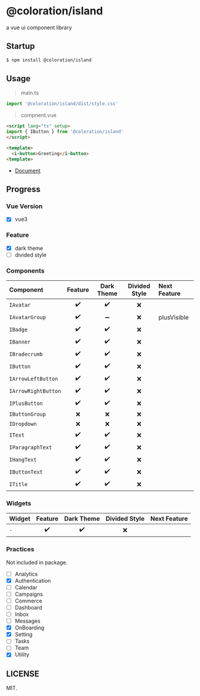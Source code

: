 
<Meta title="Introduction/README" />

# @coloration/island

a vue ui component library



## Startup

``` bash
$ npm install @coloration/island
```

## Usage

> main.ts

``` ts
import '@coloration/island/dist/style.css'
```

> compnent.vue

``` html
<script lang="ts" setup>
import { IButton } from '@coloration/island'
</script>

<template>
  <i-button>Greeting</i-button>
<template>
```

- [Document](https://coloration.github.io/island)

## Progress

### Vue Version

- [x] vue3

### Feature

- [x] dark theme 
- [ ] divided style

### Components


|Component|Feature|Dark Theme|Divided Style|Next Feature|
|:---|:---:|:---:|:---:|:---|
|`IAvatar`| ✔️ | ✔️ | ❌ ||
|`IAvatarGroup`| ✔️ | ➖ | ❌ |plusVisible|
|`IBadge`| ✔️ | ✔️ | ❌ |
|`IBanner`| ✔️ | ✔️ | ❌ |
|`IBradecrumb`| ✔️ | ✔️ | ❌ |
|`IButton`| ✔️ | ✔️ | ❌ |
|`IArrowLeftButton`| ✔️ | ✔️ | ❌ |
|`IArrowRightButton`| ✔️ | ✔️ | ❌ |
|`IPlusButton`| ✔️ | ✔️ | ❌ |
|`IButtonGroup`| ❌ | ❌ | ❌ |
|`IDropdown`| ❌ | ❌ | ❌ |
|`IText`| ✔️ | ✔️ | ❌ |
|`IParagraphText`| ✔️ | ✔️ | ❌ |
|`IHangText`| ✔️ | ✔️ | ❌ |
|`IButtonText`| ✔️ | ✔️ | ❌ |
|`ITitle`| ✔️ | ✔️ | ❌ |


### Widgets

|Widget|Feature|Dark Theme|Divided Style|Next Feature|
|:---|:---:|:---:|:---:|:---|
|`-`| ✔️ | ✔️ | ❌ |



### Practices

Not included in package.

- [ ] Analytics
- [x] Authentication
- [ ] Calendar
- [ ] Campaigns
- [ ] Commerce
- [ ] Dashboard
- [ ] Inbox
- [ ] Messages
- [x] OnBoarding
- [x] Setting
- [ ] Tasks
- [ ] Team
- [x] Utility

## LICENSE

MIT.